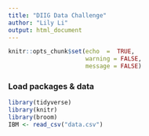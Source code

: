 ```yaml
---
title: "DIIG Data Challenge"
author: "Lily Li"
output: html_document
---
```


```r
knitr::opts_chunk$set(echo  =  TRUE,
                      warning = FALSE, 
                      message = FALSE)
```

### Load packages & data

```r
library(tidyverse)
library(knitr)
library(broom)
IBM <- read_csv("data.csv")
```